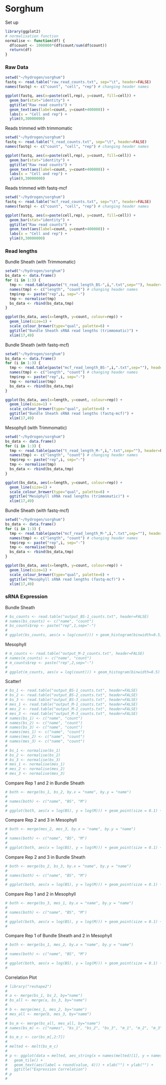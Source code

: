 Sorghum
========================================================

Set up

```r
library(ggplot2)
# normalisation function
normalise <- function(df) {
  df$count <- 1000000*(df$count/sum(df$count))
  return(df)
}
```

### Raw Data

```r
setwd("~/hydrogen/sorghum")
fastq <- read.table("raw_read_counts.txt", sep="\t", header=FALSE)
names(fastq) <- c("count", "cell", "rep") # changing header names

ggplot(fastq, aes(x=paste(cell,rep), y=count, fill=cell)) +
  geom_bar(stat="identity") +
  ggtitle("Raw read counts") +
  geom_text(aes(label=count, y=count+400000)) +
  labs(x = "Cell and rep") +
  ylim(0,30000000)

```

Reads trimmed with trimmomatic

```r
setwd("~/hydrogen/sorghum")
fastq <- read.table("t_read_counts.txt", sep="\t", header=FALSE)
names(fastq) <- c("count", "cell", "rep") # changing header names

ggplot(fastq, aes(x=paste(cell,rep), y=count, fill=cell)) +
  geom_bar(stat="identity") +
  ggtitle("Raw read counts") +
  geom_text(aes(label=count, y=count+400000)) +
  labs(x = "Cell and rep") +
  ylim(0,30000000)

```

Reads trimmed with fastq-mcf

```r
setwd("~/hydrogen/sorghum")
fastq <- read.table("mcf_read_counts.txt", sep="\t", header=FALSE)
names(fastq) <- c("count", "cell", "rep") # changing header names

ggplot(fastq, aes(x=paste(cell,rep), y=count, fill=cell)) +
  geom_bar(stat="identity") +
  ggtitle("Raw read counts") +
  geom_text(aes(label=count, y=count+400000)) +
  labs(x = "Cell and rep") +
  ylim(0,30000000)

```

### Read lengths

Bundle Sheath (with Trimmomatic)

```r
setwd("~/hydrogen/sorghum")
bs_data <- data.frame()
for (i in 1:3) {
  tmp <- read.table(paste("t_read_length_BS-",i,".txt",sep=""), header=FALSE)
  names(tmp) <- c("length", "count") # changing header names
  tmp$rep <- paste("rep",i, sep="-")
  tmp <- normalise(tmp)
  bs_data <- rbind(bs_data,tmp)
}

ggplot(bs_data, aes(x=length, y=count, colour=rep)) +
  geom_line(size=1) +
  scale_colour_brewer(type="qual", palette=6) +
  ggtitle("Bundle Sheath sRNA read lengths (trimmomatic)") +
  xlim(17,49)

```

Bundle Sheath (with fastq-mcf)

```r
setwd("~/hydrogen/sorghum")
bs_data <- data.frame()
for (i in 1:3) {
  tmp <- read.table(paste("mcf_read_length_BS-",i,".txt",sep=""), header=FALSE)
  names(tmp) <- c("length", "count") # changing header names
  tmp$rep <- paste("rep",i, sep="-")
  tmp <- normalise(tmp)
  bs_data <- rbind(bs_data,tmp)
}

ggplot(bs_data, aes(x=length, y=count, colour=rep)) +
  geom_line(size=1) +
  scale_colour_brewer(type="qual", palette=6) +
  ggtitle("Bundle Sheath sRNA read lengths (fastq-mcf)") +
  xlim(17,49)

```


Mesophyll (with Trimmomatic)

```r
setwd("~/hydrogen/sorghum")
bs_data <- data.frame()
for (i in 1:3) {
  tmp <- read.table(paste("t_read_length_M-",i,".txt",sep=""), header=FALSE)
  names(tmp) <- c("length", "count") # changing header names
  tmp$rep <- paste("rep",i, sep="-")
  tmp <- normalise(tmp)
  bs_data <- rbind(bs_data,tmp)
}

ggplot(bs_data, aes(x=length, y=count, colour=rep)) +
  geom_line(size=1) +
  scale_colour_brewer(type="qual", palette=6) +
  ggtitle("Mesophyll sRNA read lengths (trimmomatic)") +
  xlim(17,49)

```

Bundle Sheath (with fastq-mcf)

```r
setwd("~/hydrogen/sorghum")
bs_data <- data.frame()
for (i in 1:3) {
  tmp <- read.table(paste("mcf_read_length_M-",i,".txt",sep=""), header=FALSE)
  names(tmp) <- c("length", "count") # changing header names
  tmp$rep <- paste("rep",i, sep="-")
  tmp <- normalise(tmp)
  bs_data <- rbind(bs_data,tmp) 
}

ggplot(bs_data, aes(x=length, y=count, colour=rep)) +
  geom_line(size=1) +
  scale_colour_brewer(type="qual", palette=6) +
  ggtitle("Mesophyll sRNA read lengths (fastq-mcf)") +
  xlim(17,49)

```

### sRNA Expression

Bundle Sheath

```r
# bs_counts <- read.table("output_BS-1_counts.txt", header=FALSE)
# names(bs_counts) <- c("name", "count")
# bs_counts$rep <- paste("rep",1,sep="-")
# 
# ggplot(bs_counts, aes(x = log(count))) + geom_histogram(binwidth=0.5) + scale_y_log10()
```

Mesophyll

```r
# m_counts <- read.table("output_M-2_counts.txt", header=FALSE)
# names(m_counts) <- c("name", "count")
# m_counts$rep <- paste("rep",2,sep="-")
# 
# ggplot(m_counts, aes(x = log(count))) + geom_histogram(binwidth=0.5) + scale_y_log10()
```

Scatter!

```r
# bs_1 <- read.table("output_BS-1_counts.txt", header=FALSE)
# bs_2 <- read.table("output_BS-2_counts.txt", header=FALSE)
# bs_3 <- read.table("output_BS-3_counts.txt", header=FALSE)
# mes_1 <- read.table("output_M-1_counts.txt", header=FALSE)
# mes_2 <- read.table("output_M-2_counts.txt", header=FALSE)
# mes_3 <- read.table("output_M-3_counts.txt", header=FALSE)
# names(bs_1) <- c("name", "count")
# names(bs_2) <- c("name", "count")
# names(bs_3) <- c("name", "count")
# names(mes_1) <- c("name", "count")
# names(mes_2) <- c("name", "count")
# names(mes_3) <- c("name", "count")
# 
# bs_1 <- normalise(bs_1)
# bs_2 <- normalise(bs_2)
# bs_3 <- normalise(bs_3)
# mes_1 <- normalise(mes_1)
# mes_2 <- normalise(mes_2)
# mes_3 <- normalise(mes_3)
```

Compare Rep 1 and 2 in Bundle Sheath

```r
# both <- merge(bs_1, bs_2, by.x = "name", by.y = "name")
# 
# names(both) <- c("name", "BS", "M")
# 
# ggplot(both, aes(x = log(BS), y = log(M))) + geom_point(size = 0.1) + ggtitle("Bundle Sheath - Rep 1 and 2")

```

Compare Rep 2 and 3 in Mesophyll

```r
# both <- merge(mes_2, mes_3, by.x = "name", by.y = "name")
# 
# names(both) <- c("name", "BS", "M")
# 
# ggplot(both, aes(x = log(BS), y = log(M))) + geom_point(size = 0.1) + ggtitle("Mesophyll - Rep 2 and 3")

```

Compare Rep 2 and 3 in Bundle Sheath

```r
# both <- merge(bs_2, bs_3, by.x = "name", by.y = "name")
# 
# names(both) <- c("name", "BS", "M")
# 
# ggplot(both, aes(x = log(BS), y = log(M))) + geom_point(size = 0.1) + ggtitle("Bundle Sheath - Rep 2 and 3")

```

Compare Rep 1 and 2 in Mesophyll

```r
# both <- merge(bs_3, mes_1, by.x = "name", by.y = "name")
# 
# names(both) <- c("name", "BS", "M")
# 
# ggplot(both, aes(x = log(BS), y = log(M))) + geom_point(size = 0.1) + ggtitle("Bundle Sheath 3 - Mesophyll Rep 1")
# 
```

Compare Rep 1 of Bundle Sheath and 2 in Mesophyll

```r
# both <- merge(bs_1, mes_2, by.x = "name", by.y = "name")
# 
# names(both) <- c("name", "BS", "M")
# 
# ggplot(both, aes(x = log(BS), y = log(M))) + geom_point(size = 0.1) + ggtitle("Bundle Sheath rep 1 and Mesophyll rep 2")
# 
```

Correlation Plot

```r
# library("reshape2")
# 
# a <- merge(bs_1, bs_2, by="name")
# bs_all <- merge(a, bs_3, by="name")
# 
# b <- merge(mes_1, mes_2, by="name")
# mes_all <- merge(b, mes_3, by="name")
# 
# bs_m <- merge(bs_all, mes_all, by="name")
# names(bs_m) <- c("names", "bs_1", "bs_2", "bs_3", "m_1", "m_2", "m_3")
# 
# bs_m_c <- cor(bs_m[,2:7])
# 
# melted <- melt(bs_m_c)
# 
# p <- ggplot(data = melted, aes_string(x = names(melted)[1], y = names(melted)[2], fill = "value")) + 
#   geom_tile() + 
#   geom_text(aes(label = round(value, 4))) + xlab("") + ylab("") +
#   ggtitle("Expression Correlation")
# p
# 
```
